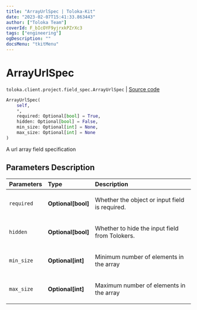 ```yaml
---
title: "ArrayUrlSpec | Toloka-Kit"
date: "2023-02-07T15:41:33.863443"
author: ["Toloka Team"]
coverId: F_bIcOYF9yjrxkPZrXc3
tags: ["engineering"]
ogDescription: ""
docsMenu: "tkitMenu"
---
```


# ArrayUrlSpec
`toloka.client.project.field_spec.ArrayUrlSpec` | [Source code](https://github.com/Toloka/toloka-kit/blob/v1.1.3/src/client/project/field_spec.py#L189)

```python
ArrayUrlSpec(
    self,
    *,
    required: Optional[bool] = True,
    hidden: Optional[bool] = False,
    min_size: Optional[int] = None,
    max_size: Optional[int] = None
)
```

A url array field specification

## Parameters Description

| Parameters | Type | Description |
| :----------| :----| :-----------|
`required`|**Optional\[bool\]**|<p>Whether the object or input field is required.</p>
`hidden`|**Optional\[bool\]**|<p>Whether to hide the input field from Tolokers.</p>
`min_size`|**Optional\[int\]**|<p>Minimum number of elements in the array</p>
`max_size`|**Optional\[int\]**|<p>Maximum number of elements in the array</p>